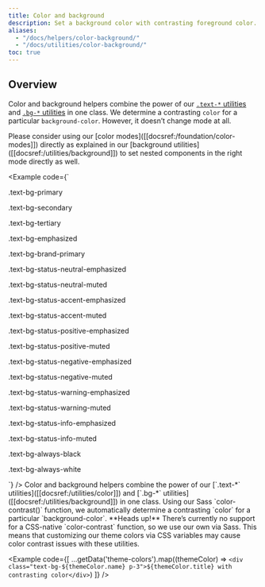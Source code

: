 ```yaml
---
title: Color and background
description: Set a background color with contrasting foreground color.
aliases:
  - "/docs/helpers/color-background/"
  - "/docs/utilities/color-background/"
toc: true
---
```



## Overview

Color and background helpers combine the power of our [`.text-*` utilities]([[docsref:/utilities/color]]) and [`.bg-*` utilities]([[docsref:/utilities/background]]) in one class. We determine a contrasting `color` for a particular `background-color`. However, it doesn’t change mode at all.

<Callout type="info">
Please consider using our [color modes]([[docsref:/foundation/color-modes]]) directly as explained in our [background utilities]([[docsref:/utilities/background]]) to set nested components in the right mode directly as well.
</Callout>

<Example code={`<p class="text-bg-primary p-lg fw-bold">.text-bg-primary</p>
  <p class="text-bg-secondary p-lg fw-bold">.text-bg-secondary</p>
  <p class="text-bg-tertiary p-lg fw-bold">.text-bg-tertiary</p>
  <p class="text-bg-emphasized p-lg fw-bold">.text-bg-emphasized</p>
  <p class="text-bg-brand-primary p-lg fw-bold">.text-bg-brand-primary</p>
  <p class="text-bg-status-neutral-emphasized p-lg fw-bold">.text-bg-status-neutral-emphasized</p>
  <p class="text-bg-status-neutral-muted p-lg fw-bold">.text-bg-status-neutral-muted</p>
  <p class="text-bg-status-accent-emphasized p-lg fw-bold">.text-bg-status-accent-emphasized</p>
  <p class="text-bg-status-accent-muted p-lg fw-bold">.text-bg-status-accent-muted</p>
  <p class="text-bg-status-positive-emphasized p-lg fw-bold">.text-bg-status-positive-emphasized</p>
  <p class="text-bg-status-positive-muted p-lg fw-bold">.text-bg-status-positive-muted</p>
  <p class="text-bg-status-negative-emphasized p-lg fw-bold">.text-bg-status-negative-emphasized</p>
  <p class="text-bg-status-negative-muted p-lg fw-bold">.text-bg-status-negative-muted</p>
  <p class="text-bg-status-warning-emphasized p-lg fw-bold">.text-bg-status-warning-emphasized</p>
  <p class="text-bg-status-warning-muted p-lg fw-bold">.text-bg-status-warning-muted</p>
  <p class="text-bg-status-info-emphasized p-lg fw-bold">.text-bg-status-info-emphasized</p>
  <p class="text-bg-status-info-muted p-lg fw-bold">.text-bg-status-info-muted</p>
  <p class="text-bg-always-black p-lg fw-bold">.text-bg-always-black</p>
  <p class="text-bg-always-white p-lg fw-bold">.text-bg-always-white</p>`} />

<Callout type="info" name="warning-color-assistive-technologies" />

<BootstrapCompatibility>
Color and background helpers combine the power of our [`.text-*` utilities]([[docsref:/utilities/color]]) and [`.bg-*` utilities]([[docsref:/utilities/background]]) in one class. Using our Sass `color-contrast()` function, we automatically determine a contrasting `color` for a particular `background-color`.

<Callout type="warning">
**Heads up!** There’s currently no support for a CSS-native `color-contrast` function, so we use our own via Sass. This means that customizing our theme colors via CSS variables may cause color contrast issues with these utilities.
</Callout>

<Example code={[
  ...getData('theme-colors').map((themeColor) => `<div class="text-bg-${themeColor.name} p-3">${themeColor.title} with contrasting color</div>`)
]} />
</BootstrapCompatibility>
